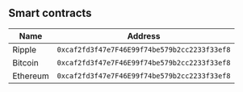 ## Smart contracts

| Name     | Address                                      |
| -------- | -------------------------------------------- |
| Ripple   | `0xcaf2fd3f47e7F46E99f74be579b2cc2233f33ef8` |
| Bitcoin  | `0xcaf2fd3f47e7F46E99f74be579b2cc2233f33ef8` |
| Ethereum | `0xcaf2fd3f47e7F46E99f74be579b2cc2233f33ef8` |
